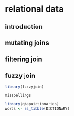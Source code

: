 
# relational data  

## introduction


## mutating joins


## filtering join  


## fuzzy join  

```r
library(fuzzyjoin)
```

```r
misspellings
```


```r
library(qdapDictionaries)
words <- as_tibble(DICTIONARY)
```



